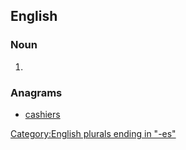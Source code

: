 ==English==

===Noun===
{{head|en|noun plural form}}

# {{plural of|rachis|lang=en}}

===Anagrams===
* [[cashiers#English|cashiers]]

[[Category:English plurals ending in "-es"]]